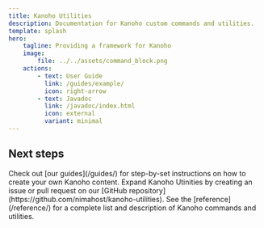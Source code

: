 ```yaml
---
title: Kanoho Utilities
description: Documentation for Kanoho custom commands and utilities.
template: splash
hero:
    tagline: Providing a framework for Kanoho
    image:
        file: ../../assets/command_block.png
    actions:
        - text: User Guide
          link: /guides/example/
          icon: right-arrow
        - text: Javadoc
          link: /javadoc/index.html
          icon: external
          variant: minimal
---
```



## Next steps

<CardGrid stagger>
	<Card title="Guides" icon="open-book">
		Check out [our guides](/guides/) for step-by-set instructions on how to create your own
		Kanoho content.
	</Card>
	<Card title="Contribute" icon="pencil">
		Expand Kanoho Utinities by creating an issue or pull request on our [GitHub
		repository](https://github.com/nimahost/kanoho-utilities).
	</Card>
	<Card title="Reference" icon="document">
		See the [reference](/reference/) for a complete list and description of Kanoho commands and
		utilities.
	</Card>
</CardGrid>
